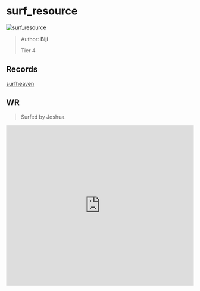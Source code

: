 
# surf_resource

![surf_resource](https://raw.githubusercontent.com/Sayt123/SurfMapPics/Maps-and-bonuses/csgo/surf_resource.jpg)

> Author: **Biji**
>
> Tier 4

## Records

[surfheaven](https://surfheaven.eu/map/surf_resource)

## WR

> Surfed by Joshua.

<iframe
width="100%"
height="430"
src="https://www.youtube.com/embed/os0MW0BT6i0"
frameborder="0"
allow="accelerometer; autoplay; clipboard-write; encrypted-media; gyroscope; picture-in-picture"
allowFullScreen
/>

```md

[Surf Timer] - PeteDaPlayaHDx^ finished in 01:12:15 (WR -00:00:23). Improving by 00:00:40
[Surf Timer] - PeteDaPlayaHDx^ beat the map record! Rank: 1/569

Previous WR holder: rulldar


```
                
